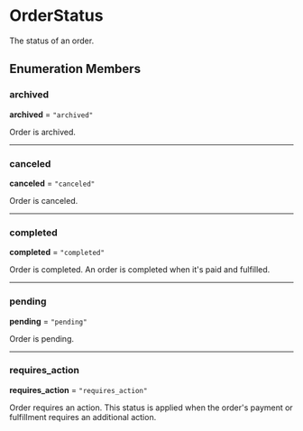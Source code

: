 
# OrderStatus

The status of an order.

## Enumeration Members

### archived

 **archived** = `"archived"`

Order is archived.

___

### canceled

 **canceled** = `"canceled"`

Order is canceled.

___

### completed

 **completed** = `"completed"`

Order is completed. An order is completed when it's paid and fulfilled.

___

### pending

 **pending** = `"pending"`

Order is pending.

___

### requires\_action

 **requires\_action** = `"requires_action"`

Order requires an action. This status is applied when the order's payment or fulfillment requires an additional action.
